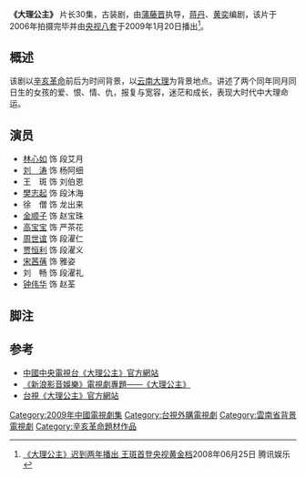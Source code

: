 '''《大理公主》''' 片长30集，古装剧，由[[蒲藤晋|蒲藤晋]]执导，[[蒋丹|蒋丹]]、[[黄奕|黄奕]]编剧，该片于2006年拍摄完毕并由[[央视八套|央视八套]]于2009年1月20日播出<ref>[http://ent.qq.com/a/20080625/000310.htm 《大理公主》迟到两年播出 王斑首登央视黄金档]2008年06月25日 腾讯娱乐</ref>。

==概述==
该剧以[[辛亥革命|辛亥革命]]前后为时间背景，以[[云南|云南]][[大理|大理]]为背景地点。讲述了两个同年同月同日生的女孩的爱、恨、情、仇，报复与宽容，迷茫和成长，表现大时代中大理命运。

==演员==
*[[林心如|林心如]] 饰 段艾月
*[[劉濤_(演員)|刘　涛]] 饰 杨阿细
*王　斑 饰 刘伯恩
*[[樊志起|樊志起]] 饰 段沐海
*徐　僧 饰 龙出来
*[[金顺子|金顺子]] 饰 赵宝珠
*[[高宝宝|高宝宝]] 饰 严茶花
*[[周世谊|周世谊]] 饰 段濯仁
*[[贾恒利|贾恒利]] 饰 段濯义
*[[宋茜蒨|宋茜蒨]] 饰 雅姿
*刘　畅 饰 段濯礼
*[[钟伟华|钟伟华]] 饰 赵荃

== 脚注 ==
{{reflist}}

== 参考 ==
* [https://web.archive.org/web/20090305074203/http://space.tv.cctv.com/podcast/daligongzhu 中國中央電視台《大理公主》官方網站]
* [http://ent.sina.com.cn/v/m/f/dlgz/index.html 《新浪影音娛樂》電視劇專題——《大理公主》]{{Wayback|url=http://ent.sina.com.cn/v/m/f/dlgz/index.html |date=20070314090530 }}
* [http://www.ttv.com.tw/drama09/dali/ 台視《大理公主》官方網站]{{Wayback|url=http://www.ttv.com.tw/drama09/dali/ |date=20160306140627 }}

{{2009年中國大陸古裝/民初電視劇}}
{{央视八套电视剧}}
{{DEFAULTSORT:D大}}
[[Category:2009年中國電視劇集|Category:2009年中國電視劇集]]
[[Category:台視外購電視劇|Category:台視外購電視劇]]
[[Category:雲南省背景電視劇|Category:雲南省背景電視劇]]
[[Category:辛亥革命題材作品|Category:辛亥革命題材作品]]